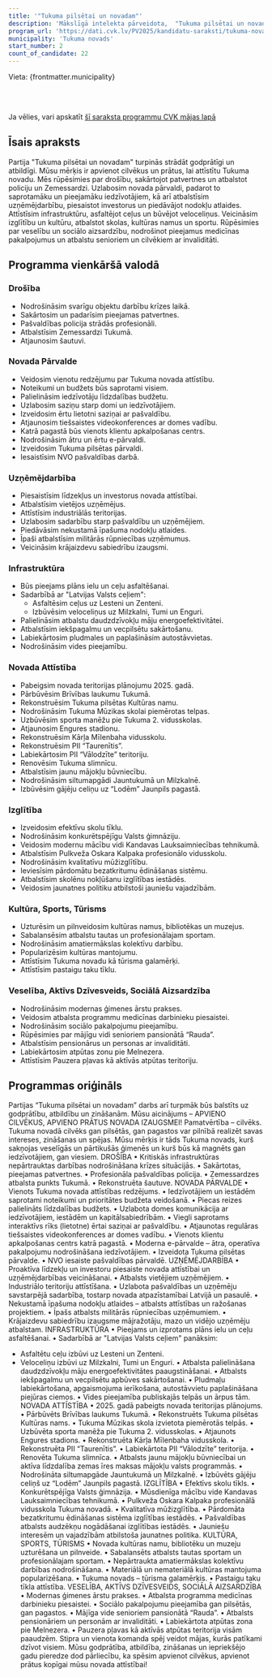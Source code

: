 ```yaml
---
title: '"Tukuma pilsētai un novadam"'
description: 'Mākslīgā intelekta pārveidota,  "Tukuma pilsētai un novadam" - Tukuma novads programma vienkāršā valodā'
program_url: 'https://dati.cvk.lv/PV2025/kandidatu-saraksti/tukuma-novads/tukuma-pilsetai-un-novadam'
municipality: 'Tukuma novads'
start_number: 2
count_of_candidate: 22
---
```



Vieta: {frontmatter.municipality}<br/>

<Badge text="Drošība un patvertnes" variant="note" size="small" /> <Badge text="Novada pārvaldes uzlabošana" variant="note" size="small" /> <Badge text="Uzņēmējdarbības atbalsts" variant="note" size="small" /> <Badge text="Infrastruktūras attīstība" variant="note" size="small" /> <Badge text="Izglītības un kultūras veicināšana" variant="note" size="small" />

<br/><br/> 

<Card title='Šis ir mākslīga intelekta ģenerēts apraksts' icon='starlight'>
    Ja vēlies, vari apskatīt <a href={frontmatter.program_url} target='_blank'>šī saraksta programmu CVK mājas lapā</a>
    </Card>

## Īsais apraksts

Partija "Tukuma pilsētai un novadam" turpinās strādāt godprātīgi un atbildīgi. Mūsu mērķis ir apvienot cilvēkus un prātus, lai attīstītu Tukuma novadu. Mēs rūpēsimies par drošību, sakārtojot patvertnes un atbalstot policiju un Zemessardzi. Uzlabosim novada pārvaldi, padarot to saprotamāku un pieejamāku iedzīvotājiem, kā arī atbalstīsim uzņēmējdarbību, piesaistot investorus un piedāvājot nodokļu atlaides. Attīstīsim infrastruktūru, asfaltējot ceļus un būvējot veloceliņus. Veicināsim izglītību un kultūru, atbalstot skolas, kultūras namus un sportu. Rūpēsimies par veselību un sociālo aizsardzību, nodrošinot pieejamus medicīnas pakalpojumus un atbalstu senioriem un cilvēkiem ar invaliditāti.

## Programma vienkāršā valodā

### Drošība
*   Nodrošināsim svarīgu objektu darbību krīzes laikā.
*   Sakārtosim un padarīsim pieejamas patvertnes.
*   Pašvaldības policija strādās profesionāli.
*   Atbalstīsim Zemessardzi Tukumā.
*   Atjaunosim šautuvi.

### Novada Pārvalde
*   Veidosim vienotu redzējumu par Tukuma novada attīstību.
*   Noteikumi un budžets būs saprotami visiem.
*   Palielināsim iedzīvotāju līdzdalības budžetu.
*   Uzlabosim saziņu starp domi un iedzīvotājiem.
*   Izveidosim ērtu lietotni saziņai ar pašvaldību.
*   Atjaunosim tiešsaistes videokonferences ar domes vadību.
*   Katrā pagastā būs vienots klientu apkalpošanas centrs.
*   Nodrošināsim ātru un ērtu e-pārvaldi.
*   Izveidosim Tukuma pilsētas pārvaldi.
*   Iesaistīsim NVO pašvaldības darbā.

### Uzņēmējdarbība
*   Piesaistīsim līdzekļus un investorus novada attīstībai.
*   Atbalstīsim vietējos uzņēmējus.
*   Attīstīsim industriālās teritorijas.
*   Uzlabosim sadarbību starp pašvaldību un uzņēmējiem.
*   Piedāvāsim nekustamā īpašuma nodokļu atlaides.
*   Īpaši atbalstīsim militārās rūpniecības uzņēmumus.
*   Veicināsim krājaizdevu sabiedrību izaugsmi.

### Infrastruktūra
*   Būs pieejams plāns ielu un ceļu asfaltēšanai.
*   Sadarbībā ar "Latvijas Valsts ceļiem":
    *   Asfaltēsim ceļus uz Lesteni un Zenteni.
    *   Izbūvēsim veloceliņus uz Milzkalni, Tumi un Enguri.
*   Palielināsim atbalstu daudzdzīvokļu māju energoefektivitātei.
*   Atbalstīsim iekšpagalmu un vecpilsētu sakārtošanu.
*   Labiekārtosim pludmales un paplašināsim autostāvvietas.
*   Nodrošināsim vides pieejamību.

### Novada Attīstība
*   Pabeigsim novada teritorijas plānojumu 2025. gadā.
*   Pārbūvēsim Brīvības laukumu Tukumā.
*   Rekonstruēsim Tukuma pilsētas Kultūras namu.
*   Nodrošināsim Tukuma Mūzikas skolai piemērotas telpas.
*   Uzbūvēsim sporta manēžu pie Tukuma 2. vidusskolas.
*   Atjaunosim Engures stadionu.
*   Rekonstruēsim Kārļa Mīlenbaha vidusskolu.
*   Rekonstruēsim PII “Taurenītis”.
*   Labiekārtosim PII “Vālodzīte” teritoriju.
*   Renovēsim Tukuma slimnīcu.
*   Atbalstīsim jaunu mājokļu būvniecību.
*   Nodrošināsim siltumapgādi Jauntukumā un Milzkalnē.
*   Izbūvēsim gājēju celiņu uz “Lodēm” Jaunpils pagastā.

### Izglītība
*   Izveidosim efektīvu skolu tīklu.
*   Nodrošināsim konkurētspējīgu Valsts ģimnāziju.
*   Veidosim modernu mācību vidi Kandavas Lauksaimniecības tehnikumā.
*   Atbalstīsim Pulkveža Oskara Kalpaka profesionālo vidusskolu.
*   Nodrošināsim kvalitatīvu mūžizglītību.
*   Ieviesīsim pārdomātu bezatkritumu ēdināšanas sistēmu.
*   Atbalstīsim skolēnu nokļūšanu izglītības iestādēs.
*   Veidosim jaunatnes politiku atbilstoši jauniešu vajadzībām.

### Kultūra, Sports, Tūrisms
*   Uzturēsim un pilnveidosim kultūras namus, bibliotēkas un muzejus.
*   Sabalansēsim atbalstu tautas un profesionālajam sportam.
*   Nodrošināsim amatiermākslas kolektīvu darbību.
*   Popularizēsim kultūras mantojumu.
*   Attīstīsim Tukuma novadu kā tūrisma galamērķi.
*   Attīstīsim pastaigu taku tīklu.

### Veselība, Aktīvs Dzīvesveids, Sociālā Aizsardzība
*   Nodrošināsim modernas ģimenes ārstu prakses.
*   Veidosim atbalsta programmu medicīnas darbinieku piesaistei.
*   Nodrošināsim sociālo pakalpojumu pieejamību.
*   Rūpēsimies par mājīgu vidi senioriem pansionātā “Rauda”.
*   Atbalstīsim pensionārus un personas ar invaliditāti.
*   Labiekārtosim atpūtas zonu pie Melnezera.
*   Attīstīsim Pauzera pļavas kā aktīvās atpūtas teritoriju.

## Programmas oriģināls

Partijas “Tukuma pilsētai un novadam” darbs arī turpmāk būs balstīts uz godprātību, atbildību un zināšanām.
Mūsu aicinājums – APVIENO CILVĒKUS, APVIENO PRĀTUS NOVADA IZAUGSMEI!
Pamatvērtība – cilvēks. Tukuma novadā cilvēks gan pilsētās, gan pagastos var pilnībā realizēt savas intereses, zināšanas un spējas.
Mūsu mērķis ir tāds Tukuma novads, kurš sakņojas veselīgās un pārtikušās ģimenēs un kurš būs kā magnēts gan iedzīvotājiem, gan viesiem.
DROŠĪBA
• Kritiskās infrastruktūras nepārtrauktas darbības nodrošināšana krīzes situācijās.
• Sakārtotas, pieejamas patvertnes.
• Profesionāla pašvaldības policija.
• Zemessardzes atbalsta punkts Tukumā.
• Rekonstruēta šautuve.
NOVADA PĀRVALDE
• Vienots Tukuma novada attīstības redzējums.
• Iedzīvotājiem un iestādēm saprotami noteikumi un prioritātes budžeta veidošanā.
• Piecas reizes palielināts līdzdalības budžets.
• Uzlabota domes komunikācija ar iedzīvotājiem, iestādēm un kapitālsabiedrībām.
• Viegli saprotams interaktīvs rīks (lietotne) ērtai saziņai ar pašvaldību.
• Atjaunotas regulāras tiešsaistes videokonferences ar domes vadību.
• Vienots klientu apkalpošanas centrs katrā pagastā.
• Moderna e-pārvalde – ātra, operatīva pakalpojumu nodrošināšana iedzīvotājiem.
• Izveidota Tukuma pilsētas pārvalde.
• NVO iesaiste pašvaldības pārvaldē.
UZŅĒMĒJDARBĪBA
• Proaktīva līdzekļu un investoru piesaiste novada attīstībai un uzņēmējdarbības veicināšanai.
• Atbalsts vietējiem uzņēmējiem.
• Industriālo teritoriju attīstīšana.
• Uzlabota pašvaldības un uzņēmēju savstarpējā sadarbība, tostarp novada atpazīstamībai Latvijā un pasaulē.
• Nekustamā īpašuma nodokļu atlaides – atbalsts attīstības un ražošanas projektiem.
• Īpašs atbalsts militārās rūpniecības uzņēmumiem.
• Krājaizdevu sabiedrību izaugsme mājražotāju, mazo un vidējo uzņēmēju atbalstam.
INFRASTRUKTŪRA
• Pieejams un izprotams plāns ielu un ceļu asfaltēšanai.
• Sadarbībā ar "Latvijas Valsts ceļiem" panāksim:
- Asfaltētu ceļu izbūvi uz Lesteni un Zenteni.
- Veloceliņu izbūvi uz Milzkalni, Tumi un Enguri.
• Atbalsta palielināšana daudzdzīvokļu māju energoefektivitātes paaugstināšanai.
• Atbalsts iekšpagalmu un vecpilsētu apbūves sakārtošanai.
• Pludmaļu labiekārtošana, apgaismojuma ierīkošana, autostāvvietu paplašināšana piejūras ciemos.
• Vides pieejamība publiskajās telpās un ārpus tām.
NOVADA ATTĪSTĪBA
• 2025. gadā pabeigts novada teritorijas plānojums.
• Pārbūvēts Brīvības laukums Tukumā.
• Rekonstruēts Tukuma pilsētas Kultūras nams.
• Tukuma Mūzikas skola izvietota piemērotās telpās.
• Uzbūvēta sporta manēža pie Tukuma 2. vidusskolas.
• Atjaunots Engures stadions.
• Rekonstruēta Kārļa Mīlenbaha vidusskola.
• Rekonstruēta PII “Taurenītis”.
• Labiekārtota PII “Vālodzīte” teritorija.
• Renovēta Tukuma slimnīca.
• Atbalsts jaunu mājokļu būvniecībai un aktīva līdzdalība zemas īres maksas mājokļu valsts programmās.
• Nodrošināta siltumapgāde Jauntukumā un Milzkalnē.
• Izbūvēts gājēju celiņš uz “Lodēm” Jaunpils pagastā.
IZGLĪTĪBA
• Efektīvs skolu tīkls.
• Konkurētspējīga Valsts ģimnāzija.
• Mūsdienīga mācību vide Kandavas Lauksaimniecības tehnikumā.
• Pulkveža Oskara Kalpaka profesionālā vidusskola Tukuma novadā.
• Kvalitatīva mūžizglītība.
• Pārdomāta bezatkritumu ēdināšanas sistēma izglītības iestādēs.
• Pašvaldības atbalsts audzēkņu nogādāšanai izglītības iestādēs.
• Jauniešu interesēm un vajadzībām atbilstoša jaunatnes politika.
KULTŪRA, SPORTS, TŪRISMS
• Novada kultūras namu, bibliotēku un muzeju uzturēšana un pilnveide.
• Sabalansēts atbalsts tautas sportam un profesionālajam sportam.
• Nepārtraukta amatiermākslas kolektīvu darbības nodrošināšana.
• Materiālā un nemateriālā kultūras mantojuma popularizēšana.
• Tukuma novads – tūrisma galamērķis.
• Pastaigu taku tīkla attīstība.
VESELĪBA, AKTĪVS DZĪVESVEIDS, SOCIĀLĀ AIZSARDZĪBA
• Modernas ģimenes ārstu prakses.
• Atbalsta programma medicīnas darbinieku piesaistei.
• Sociālo pakalpojumu pieejamība gan pilsētās, gan pagastos.
• Mājīga vide senioriem pansionātā “Rauda”.
• Atbalsts pensionāriem un personām ar invaliditāti.
• Labiekārtota atpūtas zona pie Melnezera.
• Pauzera pļavas kā aktīvās atpūtas teritorija visām paaudzēm.
Stipra un vienota komanda spēj veidot mājas, kurās patīkami dzīvot visiem. Mūsu godprātība, atbildība, zināšanas un iepriekšējo gadu pieredze dod pārliecību, ka spēsim apvienot cilvēkus, apvienot prātus kopīgai mūsu novada attīstībai!
